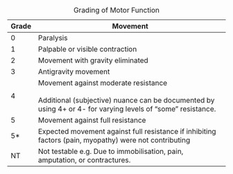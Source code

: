 : Grading of Motor Function

+-------+-------------------------------------------------------------------------------------------------------------+
| Grade | Movement                                                                                                    |
+=======+=============================================================================================================+
| 0     | Paralysis                                                                                                   |
+-------+-------------------------------------------------------------------------------------------------------------+
| 1     | Palpable or visible contraction                                                                             |
|       |                                                                                                             |
+-------+-------------------------------------------------------------------------------------------------------------+
| 2     | Movement with gravity eliminated                                                                            |
+-------+-------------------------------------------------------------------------------------------------------------+
| 3     | Antigravity movement                                                                                        |
+-------+-------------------------------------------------------------------------------------------------------------+
| 4     | Movement against moderate resistance\                                                                       |
|       | \                                                                                                           |
|       | Additional (subjective) nuance can be documented by using 4+ or 4- for varying levels of "some" resistance. |
+-------+-------------------------------------------------------------------------------------------------------------+
| 5     | Movement against full resistance                                                                            |
+-------+-------------------------------------------------------------------------------------------------------------+
| 5*    | Expected movement against full resistance if inhibiting factors (pain, myopathy) were not contributing      |
+-------+-------------------------------------------------------------------------------------------------------------+
| NT    | Not testable                                                                                                |
|       | e.g. Due to immobilisation, pain, amputation, or contractures.                                              |
+-------+-------------------------------------------------------------------------------------------------------------+